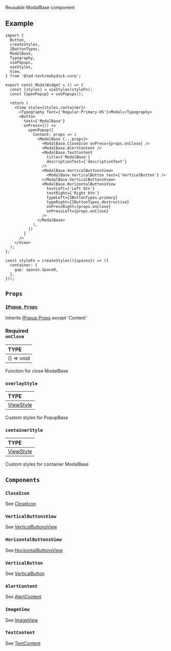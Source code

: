 
<ReactPlayer playing controls url={ModalBase} />

Reusable ModalBase component

## Example

```tsx
import {
  Button,
  createStyles,
  IButtonTypes,
  ModalBase,
  Typography,
  usePopups,
  useStyles,
  View,
} from '@lad-tech/mobydick-core';

export const ModalWidget = () => {
  const [styles] = useStyles(styleFn);
  const {openPopup} = usePopups();

  return (
    <View style={styles.container}>
      <Typography font={'Regular-Primary-H5'}>Modal</Typography>
      <Button
        text={'ModalBase'}
        onPress={() =>
          openPopup({
            Content: props => (
              <ModalBase {...props}>
                <ModalBase.CloseIcon onPress={props.onClose} />
                <ModalBase.AlertContent />
                <ModalBase.TextContent
                  title={'ModalBase'}
                  descriptionText={'descriptionText'}
                />
                <ModalBase.VerticalButtonsView>
                  <ModalBase.VerticalButton text={'VerticalButton'} />
                </ModalBase.VerticalButtonsView>
                <ModalBase.HorizontalButtonsView
                  textLeft={'Left btn'}
                  textRight={'Right btn'}
                  typeLeft={IButtonTypes.primary}
                  typeRight={IButtonTypes.destructive}
                  onPressRight={props.onClose}
                  onPressLeft={props.onClose}
                />
              </ModalBase>
            ),
          })
        }
      />
    </View>
  );
};

const styleFn = createStyles(({spaces}) => ({
  container: {
    gap: spaces.Space8,
  },
}));

```

## `Props`

### [`IPopup Props`](https://github.com/lad-tech/mobydick/blob/main/packages/core/src/popups/types.ts#L11)

Inherits [IPopup Props](https://github.com/lad-tech/mobydick/blob/main/packages/core/src/popups/types.ts#L11) except 'Content'

### <div class="label required basic">Required</div>**`onClose`**

| TYPE       |
|:-----------|
| () => void |

Function for close ModalBase

### `overlayStyle`

| TYPE                                                             |
|:-----------------------------------------------------------------|
| [ViewStyle](https://reactnative.dev/docs/view-style-props#props) |

Custom styles for PopupBase

### `containerStyle`

| TYPE                                                             |
|:-----------------------------------------------------------------|
| [ViewStyle](https://reactnative.dev/docs/view-style-props#props) |

Custom styles for container ModalBase

## `Components`

### `CloseIcon`

See [CloseIcon](./CloseIcon)

### `VerticalButtonsView`

See [VerticalButtonsView](./VerticalButtonsView)

### `HorizontalButtonsView`

See [HorizontalButtonsView](./HorizontalButtonsView)

### `VerticalButton`

See [VerticalButton](./VerticalButton)

### `AlertContent`

See [AlertContent](./AlertContent)

### `ImageView`

See [ImageView](./ImageView)

### `TextContent`

See [TextContent](./TextContent)
